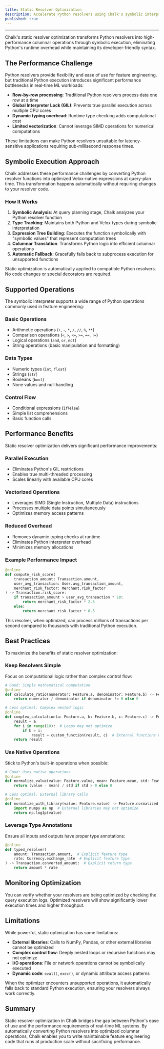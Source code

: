 ```yaml
---
title: Static Resolver Optimization
description: Accelerate Python resolvers using Chalk's symbolic interpreter for columnar execution.
published: true
---
```



---

Chalk's static resolver optimization transforms Python resolvers into high-performance columnar operations through symbolic execution, eliminating Python's runtime overhead while maintaining its developer-friendly syntax.

## The Performance Challenge

Python resolvers provide flexibility and ease of use for feature engineering, but traditional Python execution introduces significant performance bottlenecks in real-time ML workloads:

- **Row-by-row processing**: Traditional Python resolvers process data one row at a time
- **Global Interpreter Lock (GIL)**: Prevents true parallel execution across multiple CPU cores
- **Dynamic typing overhead**: Runtime type checking adds computational cost
- **Limited vectorization**: Cannot leverage SIMD operations for numerical computations

These limitations can make Python resolvers unsuitable for latency-sensitive applications requiring sub-millisecond response times.

## Symbolic Execution Approach

Chalk addresses these performance challenges by converting Python resolver functions into optimized Velox-native expressions at query-plan time. This transformation happens automatically without requiring changes to your resolver code.

### How It Works

1. **Symbolic Analysis**: At query planning stage, Chalk analyzes your Python resolver function
2. **Type Tracking**: Maintains both Python and Velox types during symbolic interpretation
3. **Expression Tree Building**: Executes the function symbolically with "symbolic values" that represent computation trees
4. **Columnar Translation**: Transforms Python logic into efficient columnar operations
5. **Automatic Fallback**: Gracefully falls back to subprocess execution for unsupported functions

<TipInfo>
Static optimization is automatically applied to compatible Python resolvers. No code changes or special decorators are required.
</TipInfo>

## Supported Operations

The symbolic interpreter supports a wide range of Python operations commonly used in feature engineering:

### Basic Operations
- Arithmetic operations (`+`, `-`, `*`, `/`, `//`, `%`, `**`)
- Comparison operations (`<`, `>`, `<=`, `>=`, `==`, `!=`)
- Logical operations (`and`, `or`, `not`)
- String operations (basic manipulation and formatting)

### Data Types
- Numeric types (`int`, `float`)
- Strings (`str`)
- Booleans (`bool`)
- None values and null handling

### Control Flow
- Conditional expressions (`if`/`else`)
- Simple list comprehensions
- Basic function calls

## Performance Benefits

Static resolver optimization delivers significant performance improvements:

### Parallel Execution
- Eliminates Python's GIL restrictions
- Enables true multi-threaded processing
- Scales linearly with available CPU cores

### Vectorized Operations
- Leverages SIMD (Single Instruction, Multiple Data) instructions
- Processes multiple data points simultaneously
- Optimizes memory access patterns

### Reduced Overhead
- Removes dynamic typing checks at runtime
- Eliminates Python interpreter overhead
- Minimizes memory allocations

### Example Performance Impact

```python
@online
def compute_risk_score(
    transaction_amount: Transaction.amount,
    user_avg_transaction: User.avg_transaction_amount,
    merchant_risk_factor: Merchant.risk_factor
) -> Transaction.risk_score:
    if transaction_amount > user_avg_transaction * 10:
        return merchant_risk_factor * 2.5
    else:
        return merchant_risk_factor * 0.5
```

This resolver, when optimized, can process millions of transactions per second compared to thousands with traditional Python execution.

## Best Practices

To maximize the benefits of static resolver optimization:

### Keep Resolvers Simple
Focus on computational logic rather than complex control flow:

```python
# Good: Simple mathematical computation
@online
def calculate_ratio(numerator: Feature.a, denominator: Feature.b) -> Feature.ratio:
    return numerator / denominator if denominator != 0 else 0

# Less optimal: Complex nested logic
@online
def complex_calculation(a: Feature.a, b: Feature.b, c: Feature.c) -> Feature.result:
    result = a
    for i in range(10):  # Loops may not optimize
        if b > i:
            result = custom_function(result, c)  # External functions may not optimize
    return result
```

### Use Native Operations
Stick to Python's built-in operations when possible:

```python
# Good: Uses native operations
@online
def normalize_value(value: Feature.value, mean: Feature.mean, std: Feature.std) -> Feature.normalized:
    return (value - mean) / std if std > 0 else 0

# Less optimal: External library calls
@online
def normalize_with_library(value: Feature.value) -> Feature.normalized:
    import numpy as np  # External libraries may not optimize
    return np.log1p(value)
```

### Leverage Type Annotations
Ensure all inputs and outputs have proper type annotations:

```python
@online
def typed_resolver(
    amount: Transaction.amount,  # Explicit feature type
    rate: Currency.exchange_rate  # Explicit feature type
) -> Transaction.converted_amount:  # Explicit return type
    return amount * rate
```

## Monitoring Optimization

You can verify whether your resolvers are being optimized by checking the query execution logs. Optimized resolvers will show significantly lower execution times and higher throughput.

## Limitations

While powerful, static optimization has some limitations:

- **External libraries**: Calls to NumPy, Pandas, or other external libraries cannot be optimized
- **Complex control flow**: Deeply nested loops or recursive functions may not optimize
- **I/O operations**: File or network operations cannot be symbolically executed
- **Dynamic code**: `eval()`, `exec()`, or dynamic attribute access patterns

When the optimizer encounters unsupported operations, it automatically falls back to standard Python execution, ensuring your resolvers always work correctly.

## Summary

Static resolver optimization in Chalk bridges the gap between Python's ease of use and the performance requirements of real-time ML systems. By automatically converting Python resolvers into optimized columnar operations, Chalk enables you to write maintainable feature engineering code that runs at production scale without sacrificing performance.